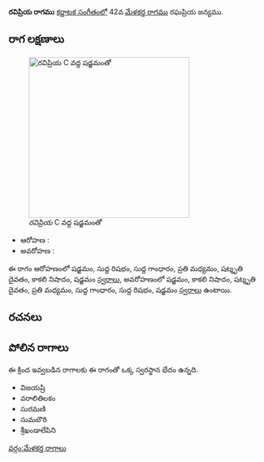 {{Infobox ragam
	| name          	= రవిప్రియ
	| synonym	    	= 
	| mela          	= 
	| chakra        	= 
	| janaka        	= 
	| type          	= షడవ
	| arohanam      	= {{svaraC|S|R1|G1|M2|D3|N3|S'}} 
	| avarohanam    	= {{svaraC|S'|N3|D3|M2|G1|R1|S}}
	| jeeva         	=
	| chhaya        	=
	| nyasa         	=
	| vishesha      	= 
	| equivalent  		= 
}}
{{కర్ణాటక సంగీత రాగాలు}}
'''రవిప్రియ రాగము''' [[కర్ణాటక సంగీతం]]లో 42వ [[మేళకర్త రాగము]] రఘప్రియ జన్యము. 


==రాగ లక్షణాలు==
[[Image:ravipriya_kb2wiki.png|thumb|right|316px|''రవిప్రియ'' C వద్ద షడ్జమంతో]]

* ఆరోహణ : {{svaraC|S|R1|G1|M2|D3|N3|S'}} 
* అవరోహణ : {{svaraC|S'|N3|D3|M2|G1|R1|S}}

ఈ రాగం ఆరోహణంలో షడ్జమం, సుద్ద  రిషభం, సుద్ద  గాంధారం, ప్రతి మధ్యమం, షట్శృతి దైవతం, కాకలి  నిషాదం, షడ్జమం [[స్వరాలు]], అవరోహణంలో షడ్జమం, కాకలి  నిషాదం, షట్శృతి దైవతం, ప్రతి మధ్యమం, సుద్ద  గాంధారం, సుద్ద  రిషభం, షడ్జమం [[స్వరాలు]] ఉంటాయి.

==రచనలు==



==పోలిన రాగాలు==
ఈ క్రింద ఇవ్వబడిన రాగాలకు ఈ రాగంతో ఒక్క స్వరస్థాన భేదం ఉన్నది.
* విజయష్రి
* వరాలితిలకం
* సురమణి
* సుమబౌరి
* శ్రీఖండాలేపిని



[[వర్గం:మేళకర్త రాగాలు]]